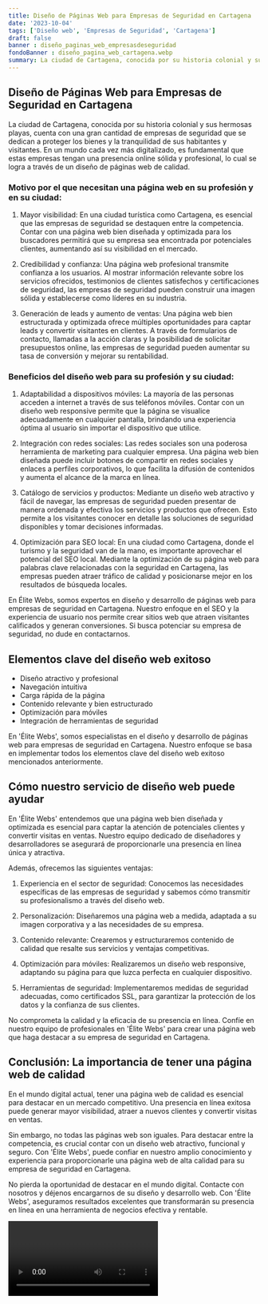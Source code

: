```yaml
---
title: Diseño de Páginas Web para Empresas de Seguridad en Cartagena
date: '2023-10-04'
tags: ['Diseño web', 'Empresas de Seguridad', 'Cartagena']
draft: false
banner : diseño_paginas_web_empresasdeseguridad
fondoBanner : diseño_pagina_web_cartagena.webp
summary: La ciudad de Cartagena, conocida por su historia colonial y sus hermosas playas, cuenta con una gran cantidad de empresas de seguridad que se dedican a proteger los bienes y la tranquilidad de sus habitantes y visitantes. En un mundo cada vez más digitalizado, es fundamental que estas empresas tengan una presencia online sólida y profesional, lo cual se logra a través de un diseño de páginas web de calidad.
---
```


## Diseño de Páginas Web para Empresas de Seguridad en Cartagena

La ciudad de Cartagena, conocida por su historia colonial y sus hermosas playas, cuenta con una gran cantidad de empresas de seguridad que se dedican a proteger los bienes y la tranquilidad de sus habitantes y visitantes. En un mundo cada vez más digitalizado, es fundamental que estas empresas tengan una presencia online sólida y profesional, lo cual se logra a través de un diseño de páginas web de calidad.

### Motivo por el que necesitan una página web en su profesión y en su ciudad:

1. Mayor visibilidad: En una ciudad turística como Cartagena, es esencial que las empresas de seguridad se destaquen entre la competencia. Contar con una página web bien diseñada y optimizada para los buscadores permitirá que su empresa sea encontrada por potenciales clientes, aumentando así su visibilidad en el mercado.

2. Credibilidad y confianza: Una página web profesional transmite confianza a los usuarios. Al mostrar información relevante sobre los servicios ofrecidos, testimonios de clientes satisfechos y certificaciones de seguridad, las empresas de seguridad pueden construir una imagen sólida y establecerse como líderes en su industria.

3. Generación de leads y aumento de ventas: Una página web bien estructurada y optimizada ofrece múltiples oportunidades para captar leads y convertir visitantes en clientes. A través de formularios de contacto, llamadas a la acción claras y la posibilidad de solicitar presupuestos online, las empresas de seguridad pueden aumentar su tasa de conversión y mejorar su rentabilidad.

### Beneficios del diseño web para su profesión y su ciudad:

1. Adaptabilidad a dispositivos móviles: La mayoría de las personas acceden a internet a través de sus teléfonos móviles. Contar con un diseño web responsive permite que la página se visualice adecuadamente en cualquier pantalla, brindando una experiencia óptima al usuario sin importar el dispositivo que utilice.

2. Integración con redes sociales: Las redes sociales son una poderosa herramienta de marketing para cualquier empresa. Una página web bien diseñada puede incluir botones de compartir en redes sociales y enlaces a perfiles corporativos, lo que facilita la difusión de contenidos y aumenta el alcance de la marca en línea.

3. Catálogo de servicios y productos: Mediante un diseño web atractivo y fácil de navegar, las empresas de seguridad pueden presentar de manera ordenada y efectiva los servicios y productos que ofrecen. Esto permite a los visitantes conocer en detalle las soluciones de seguridad disponibles y tomar decisiones informadas.

4. Optimización para SEO local: En una ciudad como Cartagena, donde el turismo y la seguridad van de la mano, es importante aprovechar el potencial del SEO local. Mediante la optimización de su página web para palabras clave relacionadas con la seguridad en Cartagena, las empresas pueden atraer tráfico de calidad y posicionarse mejor en los resultados de búsqueda locales.

En Élite Webs, somos expertos en diseño y desarrollo de páginas web para empresas de seguridad en Cartagena. Nuestro enfoque en el SEO y la experiencia de usuario nos permite crear sitios web que atraen visitantes calificados y generan conversiones. Si busca potenciar su empresa de seguridad, no dude en contactarnos.

<GifSeo />

<Cta />

## Elementos clave del diseño web exitoso

- Diseño atractivo y profesional
- Navegación intuitiva
- Carga rápida de la página
- Contenido relevante y bien estructurado
- Optimización para móviles
- Integración de herramientas de seguridad

En 'Élite Webs', somos especialistas en el diseño y desarrollo de páginas web para empresas de seguridad en Cartagena. Nuestro enfoque se basa en implementar todos los elementos clave del diseño web exitoso mencionados anteriormente.

## Cómo nuestro servicio de diseño web puede ayudar

En 'Élite Webs' entendemos que una página web bien diseñada y optimizada es esencial para captar la atención de potenciales clientes y convertir visitas en ventas. Nuestro equipo dedicado de diseñadores y desarrolladores se asegurará de proporcionarle una presencia en línea única y atractiva.

Además, ofrecemos las siguientes ventajas:

1. Experiencia en el sector de seguridad: Conocemos las necesidades específicas de las empresas de seguridad y sabemos cómo transmitir su profesionalismo a través del diseño web.

2. Personalización: Diseñaremos una página web a medida, adaptada a su imagen corporativa y a las necesidades de su empresa.

3. Contenido relevante: Crearemos y estructuraremos contenido de calidad que resalte sus servicios y ventajas competitivas.

4. Optimización para móviles: Realizaremos un diseño web responsive, adaptando su página para que luzca perfecta en cualquier dispositivo.

5. Herramientas de seguridad: Implementaremos medidas de seguridad adecuadas, como certificados SSL, para garantizar la protección de los datos y la confianza de sus clientes.

No comprometa la calidad y la eficacia de su presencia en línea. Confíe en nuestro equipo de profesionales en 'Élite Webs' para crear una página web que haga destacar a su empresa de seguridad en Cartagena.

## Conclusión: La importancia de tener una página web de calidad

En el mundo digital actual, tener una página web de calidad es esencial para destacar en un mercado competitivo. Una presencia en línea exitosa puede generar mayor visibilidad, atraer a nuevos clientes y convertir visitas en ventas.

Sin embargo, no todas las páginas web son iguales. Para destacar entre la competencia, es crucial contar con un diseño web atractivo, funcional y seguro. Con 'Élite Webs', puede confiar en nuestro amplio conocimiento y experiencia para proporcionarle una página web de alta calidad para su empresa de seguridad en Cartagena.

No pierda la oportunidad de destacar en el mundo digital. Contacte con nosotros y déjenos encargarnos de su diseño y desarrollo web. Con 'Élite Webs', aseguramos resultados excelentes que transformarán su presencia en línea en una herramienta de negocios efectiva y rentable.

<Video />

<CtaBot job='Empresas de Seguridad' city='Cartagena'/>

<Gmaps query='Cartagena+españa+maps' />